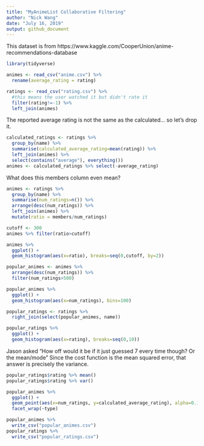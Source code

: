 ```yaml
---
title: "MyAnimeList Collaborative Filtering"
author: "Nick Wang"
date: "July 16, 2019"
output: github_document
---
```


This dataset is from 
https://www.kaggle.com/CooperUnion/anime-recommendations-database

```r
library(tidyverse)
```

```r
animes <- read_csv("anime.csv") %>%
  rename(average_rating = rating)

ratings <- read_csv("rating.csv") %>%
  #this means the user watched it but didn't rate it
  filter(rating!=-1) %>%
  left_join(animes)
```
The reported average rating is not the same as the calculated... so let's drop it.
```r
calculated_ratings <- ratings %>%
  group_by(name) %>%
  summarise(calculated_average_rating=mean(rating)) %>%
  left_join(animes) %>%
  select(contains("average"), everything())
animes <- calculated_ratings %>% select(-average_rating)
```

What does this members column even mean?
```r
animes <- ratings %>%
  group_by(name) %>%
  summarise(num_ratings=n()) %>%
  arrange(desc(num_ratings)) %>%
  left_join(animes) %>%
  mutate(ratio = members/num_ratings) 

cutoff <- 300
animes %>% filter(ratio>cutoff)

animes %>%
  ggplot() +
  geom_histogram(aes(x=ratio), breaks=seq(0,cutoff, by=2))
```

```r
popular_animes <- animes %>%
  arrange(desc(num_ratings)) %>%
  filter(num_ratings>500)

popular_animes %>%
  ggplot() +
  geom_histogram(aes(x=num_ratings), bins=100)
```

```r
popular_ratings <- ratings %>%
  right_join(select(popular_animes, name))

popular_ratings %>%
  ggplot() +
  geom_histogram(aes(x=rating), breaks=seq(0,10))
```

Jason asked "How off would it be if it just guessed 7 every time though? Or the mean/mode"
Since the cost function is the mean squared error, that answer is precisely the variance.
```r
popular_ratings$rating %>% mean()
popular_ratings$rating %>% var()
```

```r
popular_animes %>%
  ggplot() +
  geom_point(aes(x=num_ratings, y=calculated_average_rating), alpha=0.1) +
  facet_wrap(~type)
```

```r
popular_animes %>%
  write_csv("popular_animes.csv")
popular_ratings %>%
  write_csv("popular_ratings.csv")
```

